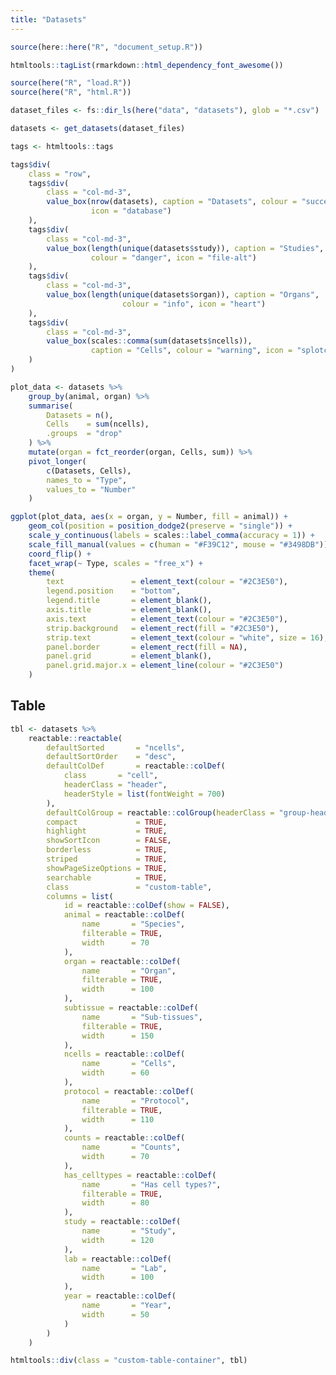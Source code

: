 ```yaml
---
title: "Datasets"
---
```


```r
source(here::here("R", "document_setup.R"))

htmltools::tagList(rmarkdown::html_dependency_font_awesome())
```

```r
source(here("R", "load.R"))
source(here("R", "html.R"))
```

```r
dataset_files <- fs::dir_ls(here("data", "datasets"), glob = "*.csv")

datasets <- get_datasets(dataset_files)
```

```r
tags <- htmltools::tags

tags$div(
    class = "row",
    tags$div(
        class = "col-md-3",
        value_box(nrow(datasets), caption = "Datasets", colour = "success",
                  icon = "database")
    ),
    tags$div(
        class = "col-md-3",
        value_box(length(unique(datasets$study)), caption = "Studies",
                  colour = "danger", icon = "file-alt")
    ),
    tags$div(
        class = "col-md-3",
        value_box(length(unique(datasets$organ)), caption = "Organs",
                         colour = "info", icon = "heart")
    ),
    tags$div(
        class = "col-md-3",
        value_box(scales::comma(sum(datasets$ncells)),
                  caption = "Cells", colour = "warning", icon = "splotch")
    )
)
```

```r
plot_data <- datasets %>%
    group_by(animal, organ) %>%
    summarise(
        Datasets = n(),
        Cells    = sum(ncells),
        .groups  = "drop"
    ) %>%
    mutate(organ = fct_reorder(organ, Cells, sum)) %>%
    pivot_longer(
        c(Datasets, Cells),
        names_to = "Type",
        values_to = "Number"
    )

ggplot(plot_data, aes(x = organ, y = Number, fill = animal)) +
    geom_col(position = position_dodge2(preserve = "single")) +
    scale_y_continuous(labels = scales::label_comma(accuracy = 1)) +
    scale_fill_manual(values = c(human = "#F39C12", mouse = "#3498DB")) +
    coord_flip() +
    facet_wrap(~ Type, scales = "free_x") +
    theme(
        text               = element_text(colour = "#2C3E50"),
        legend.position    = "bottom",
        legend.title       = element_blank(), 
        axis.title         = element_blank(),
        axis.text          = element_text(colour = "#2C3E50"),
        strip.background   = element_rect(fill = "#2C3E50"),
        strip.text         = element_text(colour = "white", size = 16),
        panel.border       = element_rect(fill = NA),
        panel.grid         = element_blank(),
        panel.grid.major.x = element_line(colour = "#2C3E50")
    )
```

Table
-----

```r
tbl <- datasets %>%
    reactable::reactable(
        defaultSorted       = "ncells",
        defaultSortOrder    = "desc",
        defaultColDef       = reactable::colDef(
            class       = "cell",
            headerClass = "header",
            headerStyle = list(fontWeight = 700)
        ),
        defaultColGroup = reactable::colGroup(headerClass = "group-header"),
        compact             = TRUE,
        highlight           = TRUE,
        showSortIcon        = FALSE,
        borderless          = TRUE,
        striped             = TRUE,
        showPageSizeOptions = TRUE,
        searchable          = TRUE,
        class               = "custom-table",
        columns = list(
            id = reactable::colDef(show = FALSE),
            animal = reactable::colDef(
                name       = "Species",
                filterable = TRUE,
                width      = 70
            ),
            organ = reactable::colDef(
                name       = "Organ",
                filterable = TRUE,
                width      = 100
            ),
            subtissue = reactable::colDef(
                name       = "Sub-tissues",
                filterable = TRUE,
                width      = 150
            ),
            ncells = reactable::colDef(
                name       = "Cells",
                width      = 60
            ),
            protocol = reactable::colDef(
                name       = "Protocol",
                filterable = TRUE,
                width      = 110
            ),
            counts = reactable::colDef(
                name       = "Counts",
                width      = 70
            ),
            has_celltypes = reactable::colDef(
                name       = "Has cell types?",
                filterable = TRUE,
                width      = 80
            ),
            study = reactable::colDef(
                name       = "Study",
                width      = 120
            ),
            lab = reactable::colDef(
                name       = "Lab",
                width      = 100
            ),
            year = reactable::colDef(
                name       = "Year",
                width      = 50
            )
        )
    )

htmltools::div(class = "custom-table-container", tbl)
```

